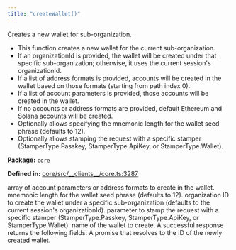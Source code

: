 ```yaml
---
title: "createWallet()"
---
```



<H3Bordered text="Overview" />

Creates a new wallet for sub-organization.

<ul>
  <li>This function creates a new wallet for the current sub-organization.</li>
  <li>If an organizationId is provided, the wallet will be created under that specific sub-organization; otherwise, it uses the current session's organizationId.</li>
  <li>If a list of address formats is provided, accounts will be created in the wallet based on those formats (starting from path index 0).</li>
  <li>If a list of account parameters is provided, those accounts will be created in the wallet.</li>
  <li>If no accounts or address formats are provided, default Ethereum and Solana accounts will be created.</li>
  <li>Optionally allows specifying the mnemonic length for the wallet seed phrase (defaults to 12).</li>
  <li>Optionally allows stamping the request with a specific stamper (StamperType.Passkey, StamperType.ApiKey, or StamperType.Wallet).</li>
</ul>

<p><strong>Package:</strong> <code>core</code></p>

<p><strong>Defined in:</strong> <a href="https://github.com/tkhq/sdk/blob/main/packages/core/src/__clients__/core.ts#L3287">core/src/__clients__/core.ts:3287</a></p>

<H3Bordered text="Parameters" />

<ParamField body="params" type='CreateWalletParams' required={true} >
  <Expandable title="params details">
    <NestedParam parentKey="params" childKey="accounts" type='v1WalletAccountParams[] | v1AddressFormat[]' required={false}>
array of account parameters or address formats to create in the wallet.
</NestedParam>
    <NestedParam parentKey="params" childKey="mnemonicLength" type='number' required={false}>
mnemonic length for the wallet seed phrase (defaults to 12).
</NestedParam>
    <NestedParam parentKey="params" childKey="organizationId" type='string' required={false}>
organization ID to create the wallet under a specific sub-organization (defaults to the current session's organizationId).
</NestedParam>
    <NestedParam parentKey="params" childKey="stampWith" type='StamperType' required={false}>
parameter to stamp the request with a specific stamper (StamperType.Passkey, StamperType.ApiKey, or StamperType.Wallet).
</NestedParam>
    <NestedParam parentKey="params" childKey="walletName" type='string' required={true}>
name of the wallet to create.
</NestedParam>
  </Expandable>
</ParamField>

<H3Bordered text="Response" />
A successful response returns the following fields:

<ResponseField name="returns" type="string" required={true} >
  A promise that resolves to the ID of the newly created wallet.
</ResponseField>
